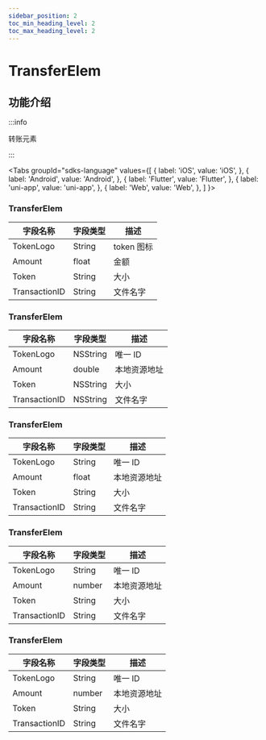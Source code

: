 ```yaml
---
sidebar_position: 2
toc_min_heading_level: 2
toc_max_heading_level: 2
---
```


# TransferElem

## 功能介绍

:::info

转账元素

:::

<Tabs
groupId="sdks-language"
values={[
{ label: 'iOS', value: 'iOS', },
{ label: 'Android', value: 'Android', },
{ label: 'Flutter', value: 'Flutter', },
{ label: 'uni-app', value: 'uni-app', },
{ label: 'Web', value: 'Web', },
]
}>

<TabItem value="Flutter">

### TransferElem

| 字段名称      | 字段类型 | 描述       |
| ------------- | -------- | ---------- |
| TokenLogo     | String   | token 图标 |
| Amount        | float    | 金额       |
| Token         | String   | 大小       |
| TransactionID | String   | 文件名字   |

</TabItem>

<TabItem value="iOS">

### TransferElem

| 字段名称      | 字段类型 | 描述         |
| ------------- | -------- | ------------ |
| TokenLogo     | NSString | 唯一 ID      |
| Amount        | double   | 本地资源地址 |
| Token         | NSString | 大小         |
| TransactionID | NSString | 文件名字     |

</TabItem>

<TabItem value="Android">

### TransferElem

| 字段名称      | 字段类型 | 描述         |
| ------------- | -------- | ------------ |
| TokenLogo     | String   | 唯一 ID      |
| Amount        | float    | 本地资源地址 |
| Token         | String   | 大小         |
| TransactionID | String   | 文件名字     |

</TabItem>

<TabItem value="Web">

### TransferElem

| 字段名称      | 字段类型 | 描述         |
| ------------- | -------- | ------------ |
| TokenLogo     | String   | 唯一 ID      |
| Amount        | number   | 本地资源地址 |
| Token         | String   | 大小         |
| TransactionID | String   | 文件名字     |

</TabItem>

<TabItem value="uni-app">

### TransferElem

| 字段名称      | 字段类型 | 描述         |
| ------------- | -------- | ------------ |
| TokenLogo     | String   | 唯一 ID      |
| Amount        | number   | 本地资源地址 |
| Token         | String   | 大小         |
| TransactionID | String   | 文件名字     |

</TabItem>

</Tabs>
